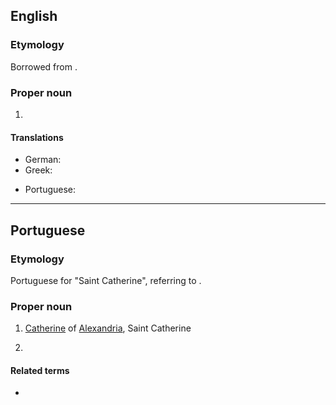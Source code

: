 ==English==
{{wikipedia}}
===Etymology===
Borrowed from {{bor|pt|en}} {{m|pt|Santa Catarina}}.

===Proper noun===
{{en-proper noun|head=Santa Catarina}}

# {{place:Brazil/state|en|capital=Florianópolis|region=South Region}}

====Translations====
{{trans-top|state in southern Brazil}}
* German: {{t|de|Santa Catarina|n}}
* Greek: {{t|el|Σάντα Καταρίνα|f}}
{{trans-mid}}
* Portuguese: {{t+|pt|Santa Catarina|f}}
{{trans-bottom}}

----

==Portuguese==
===Etymology===
Portuguese for "Saint Catherine", referring to {{w|Catherine of Alexandria}}.

===Proper noun===
{{pt-proper noun|f|head=[[santa|Santa]] [[Catarina]]}}
# {{senseid|pt|Catherine of Alexandria}} [[Catherine]] of [[Alexandria]], Saint Catherine
# {{place|pt|state|macroregion/pt:South Region|c/pt:Brazil|capital=pt:Florianópolis}}
#: {{syn|pt|SC}} {{gloss|abbreviation}}

====Related terms====
* {{l|pt|catarinense}} {{gloss|[[demonym]] of the Brazilian state}}